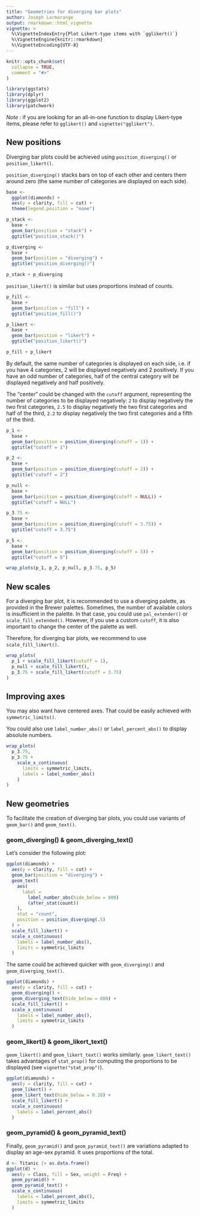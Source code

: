 ```yaml
---
title: "Geometries for diverging bar plots"
author: Joseph Larmarange
output: rmarkdown::html_vignette
vignette: >
  %\VignetteIndexEntry{Plot Likert-type items with `gglikert()`}
  %\VignetteEngine{knitr::rmarkdown}
  %\VignetteEncoding{UTF-8}
---
```


```r
knitr::opts_chunk$set(
  collapse = TRUE,
  comment = "#>"
)
```

```r
library(ggstats)
library(dplyr)
library(ggplot2)
library(patchwork)
```

*Note :* if you are looking for an all-in-one function to display Likert-type items, please refer to `gglikert()` and `vignette("gglikert")`.

## New positions

Diverging bar plots could be achieved using `position_diverging()` or `position_likert()`.

`position_diverging()` stacks bars on top of each other and centers them around zero (the same number of categories are displayed on each side).

```r
base <-
  ggplot(diamonds) +
  aes(y = clarity, fill = cut) +
  theme(legend.position = "none")

p_stack <-
  base +
  geom_bar(position = "stack") +
  ggtitle("position_stack()")

p_diverging <-
  base +
  geom_bar(position = "diverging") +
  ggtitle("position_diverging()")

p_stack + p_diverging
```

`position_likert()` is similar but uses proportions instead of counts.

```r
p_fill <-
  base +
  geom_bar(position = "fill") +
  ggtitle("position_fill()")

p_likert <-
  base +
  geom_bar(position = "likert") +
  ggtitle("position_likert()")

p_fill + p_likert
```

By default, the same number of categories is displayed on each side, i.e. if you have 4 categories, 2 will be displayed negatively and 2 positively. If you have an odd number of categories, half of the central category will be displayed negatively and half positively.

The <q>center</q> could be changed with the `cutoff` argument, representing the number of categories to be displayed negatively: `2` to display negatively the two first categories, `2.5` to display negatively the two first categories and half of the third, `2.2` to display negatively the two first categories and a fifth of the third.

```r
p_1 <-
  base +
  geom_bar(position = position_diverging(cutoff = 1)) +
  ggtitle("cutoff = 1")

p_2 <-
  base +
  geom_bar(position = position_diverging(cutoff = 2)) +
  ggtitle("cutoff = 2")

p_null <-
  base +
  geom_bar(position = position_diverging(cutoff = NULL)) +
  ggtitle("cutoff = NULL")

p_3.75 <-
  base +
  geom_bar(position = position_diverging(cutoff = 3.75)) +
  ggtitle("cutoff = 3.75")

p_5 <-
  base +
  geom_bar(position = position_diverging(cutoff = 5)) +
  ggtitle("cutoff = 5")

wrap_plots(p_1, p_2, p_null, p_3.75, p_5)
```

## New scales

For a diverging bar plot, it is recommended to use a diverging palette, as provided in the Brewer palettes. Sometimes, the number of available colors is insufficient in the palette. In that case, you could use `pal_extender()` or `scale_fill_extended()`. However, if you use a custom `cutoff`, it is also important to change the center of the palette as well.

Therefore, for diverging bar plots, we recommend to use `scale_fill_likert()`.

```r
wrap_plots(
  p_1 + scale_fill_likert(cutoff = 1),
  p_null + scale_fill_likert(),
  p_3.75 + scale_fill_likert(cutoff = 3.75)
)
```

## Improving axes

You may also want have centered axes. That could be easily achieved with `symmetric_limits()`.

You could also use `label_number_abs()` or `label_percent_abs()` to display absolute numbers.

```r
wrap_plots(
  p_3.75,
  p_3.75 +
    scale_x_continuous(
      limits = symmetric_limits,
      labels = label_number_abs()
    )
)
```

## New geometries

To facilitate the creation of diverging bar plots, you could use variants of `geom_bar()` and `geom_text()`.

### geom_diverging() & geom_diverging_text()

Let's consider the following plot:

```r
ggplot(diamonds) +
  aes(y = clarity, fill = cut) +
  geom_bar(position = "diverging") +
  geom_text(
    aes(
      label =
        label_number_abs(hide_below = 800)
        (after_stat(count))
    ),
    stat = "count",
    position = position_diverging(.5)
  ) +
  scale_fill_likert() +
  scale_x_continuous(
    labels = label_number_abs(),
    limits = symmetric_limits
  )
```

The same could be achieved quicker with `geom_diverging()` and `geom_diverging_text()`.

```r
ggplot(diamonds) +
  aes(y = clarity, fill = cut) +
  geom_diverging() +
  geom_diverging_text(hide_below = 800) +
  scale_fill_likert() +
  scale_x_continuous(
    labels = label_number_abs(),
    limits = symmetric_limits
  )
```

### geom_likert() & geom_likert_text()

`geom_likert()` and `geom_likert_text()` works similarly. `geom_likert_text()` takes advantages of `stat_prop()` for computing the proportions to be displayed (see `vignette("stat_prop")`).

```r
ggplot(diamonds) +
  aes(y = clarity, fill = cut) +
  geom_likert() +
  geom_likert_text(hide_below = 0.10) +
  scale_fill_likert() +
  scale_x_continuous(
    labels = label_percent_abs()
  )
```

### geom_pyramid() & geom_pyramid_text()

Finally, `geom_pyramid()` and `geom_pyramid_text()` are variations adapted to display an age-sex pyramid. It uses proportions of the total.

```r
d <- Titanic |> as.data.frame()
ggplot(d) +
  aes(y = Class, fill = Sex, weight = Freq) +
  geom_pyramid() +
  geom_pyramid_text() +
  scale_x_continuous(
    labels = label_percent_abs(),
    limits = symmetric_limits
  )
```
